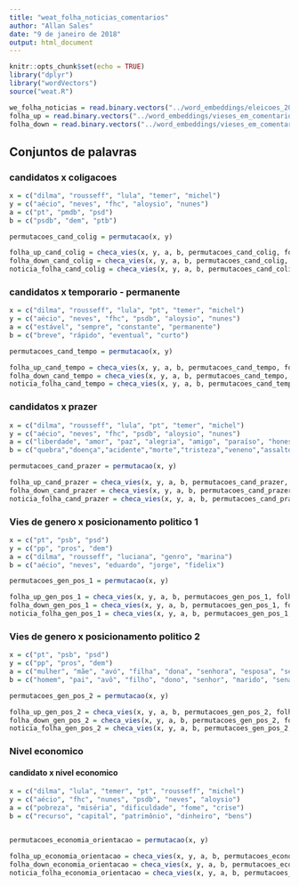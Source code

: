 ```yaml
---
title: "weat_folha_noticias_comentarios"
author: "Allan Sales"
date: "9 de janeiro de 2018"
output: html_document
---
```


```r
knitr::opts_chunk$set(echo = TRUE)
library("dplyr")
library("wordVectors")
source("weat.R")
```

```r
we_folha_noticias = read.binary.vectors("../word_embeddings/eleicoes_2014/embeddings/folha_noticias_eleicao_2014.bin")
folha_up = read.binary.vectors("../word_embeddings/vieses_em_comentarios/embeddings/folha_thumbs_up.bin")
folha_down = read.binary.vectors("../word_embeddings/vieses_em_comentarios/embeddings/folha_thumbs_down.bin")
```

## Conjuntos de palavras
### candidatos x coligacoes
```r
x = c("dilma", "rousseff", "lula", "temer", "michel")
y = c("aécio", "neves", "fhc", "aloysio", "nunes")
a = c("pt", "pmdb", "psd") 
b = c("psdb", "dem", "ptb")

permutacoes_cand_colig = permutacao(x, y)

folha_up_cand_colig = checa_vies(x, y, a, b, permutacoes_cand_colig, folha_up)
folha_down_cand_colig = checa_vies(x, y, a, b, permutacoes_cand_colig, folha_down)
noticia_folha_cand_colig = checa_vies(x, y, a, b, permutacoes_cand_colig, we_folha_noticias)
```

### candidatos x temporario - permanente
```r
x = c("dilma", "rousseff", "lula", "pt", "temer", "michel")
y = c("aécio", "neves", "fhc", "psdb", "aloysio", "nunes")
a = c("estável", "sempre", "constante", "permanente")
b = c("breve", "rápido", "eventual", "curto")

permutacoes_cand_tempo = permutacao(x, y)

folha_up_cand_tempo = checa_vies(x, y, a, b, permutacoes_cand_tempo, folha_up)
folha_down_cand_tempo = checa_vies(x, y, a, b, permutacoes_cand_tempo, folha_down)
noticia_folha_cand_tempo = checa_vies(x, y, a, b, permutacoes_cand_tempo, we_folha_noticias)
```

### candidatos x prazer
```r
x = c("dilma", "rousseff", "lula", "pt", "temer", "michel")
y = c("aécio", "neves", "fhc", "psdb", "aloysio", "nunes")
a = c("liberdade", "amor", "paz", "alegria", "amigo", "paraíso", "honesto", "sorte", "diploma", "presente", "honra", "milagre", "família", "felicidade")
b = c("quebra","doença","acidente","morte","tristeza","veneno","assalto","desastre","ódio","tragédia","bomba","cadeia","pobreza","feio")

permutacoes_cand_prazer = permutacao(x, y)

folha_up_cand_prazer = checa_vies(x, y, a, b, permutacoes_cand_prazer, folha_up)
folha_down_cand_prazer = checa_vies(x, y, a, b, permutacoes_cand_prazer, folha_down)
noticia_folha_cand_prazer = checa_vies(x, y, a, b, permutacoes_cand_prazer, we_folha_noticias)
```

### Vies de genero x posicionamento politico 1
```r
x = c("pt", "psb", "psd")
y = c("pp", "pros", "dem")
a = c("dilma", "rousseff", "luciana", "genro", "marina")
b = c("aécio", "neves", "eduardo", "jorge", "fidelix")

permutacoes_gen_pos_1 = permutacao(x, y)

folha_up_gen_pos_1 = checa_vies(x, y, a, b, permutacoes_gen_pos_1, folha_up)
folha_down_gen_pos_1 = checa_vies(x, y, a, b, permutacoes_gen_pos_1, folha_down)
noticia_folha_gen_pos_1 = checa_vies(x, y, a, b, permutacoes_gen_pos_1, we_folha_noticias)
```

### Vies de genero x posicionamento politico 2
```r
x = c("pt", "psb", "psd")
y = c("pp", "pros", "dem")
a = c("mulher", "mãe", "avó", "filha", "dona", "senhora", "esposa", "senadora", "presidenta")
b = c("homem", "pai", "avô", "filho", "dono", "senhor", "marido", "senador", "presidente")

permutacoes_gen_pos_2 = permutacao(x, y)

folha_up_gen_pos_2 = checa_vies(x, y, a, b, permutacoes_gen_pos_2, folha_up)
folha_down_gen_pos_2 = checa_vies(x, y, a, b, permutacoes_gen_pos_2, folha_down)
noticia_folha_gen_pos_2 = checa_vies(x, y, a, b, permutacoes_gen_pos_2, we_folha_noticias)
```

### Nivel economico
#### candidato x nivel economico
```r
x = c("dilma", "lula", "temer", "pt", "rousseff", "michel")
y = c("aécio", "fhc", "nunes", "psdb", "neves", "aloysio")
a = c("pobreza", "miséria", "dificuldade", "fome", "crise")
b = c("recurso", "capital", "patrimônio", "dinheiro", "bens")


permutacoes_economia_orientacao = permutacao(x, y)

folha_up_economia_orientacao = checa_vies(x, y, a, b, permutacoes_economia_orientacao, folha_up)
folha_down_economia_orientacao = checa_vies(x, y, a, b, permutacoes_economia_orientacao, folha_down)
noticia_folha_economia_orientacao = checa_vies(x, y, a, b, permutacoes_economia_orientacao, we_folha_noticias)
```